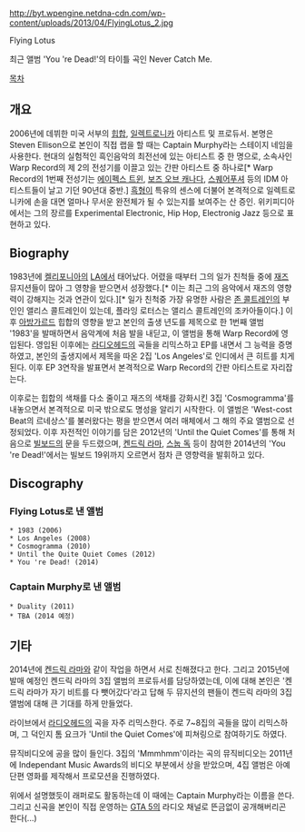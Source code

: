 http://byt.wpengine.netdna-cdn.com/wp-content/uploads/2013/04/FlyingLotus_2.jpg

Flying Lotus

{{{#!html
<iframe width="420" height="315" src="//www.youtube.com/embed/2lXD0vv-ds8" frameborder="0" allowfullscreen>
</iframe>
}}}
최근 앨범 'You 're Dead!'의 타이틀 곡인 Never Catch Me.

[[목차]]

== 개요 ==
2006년에 데뷔한 미국 서부의 [[힙합]], [[일렉트로니카]] 아티스트 및 프로듀서. 본명은 Steven Ellison으로 본인이 직접 랩을 할 때는 Captain Murphy라는 스테이지 네임을 사용한다. 현대의 실험적인 흑인음악의 최전선에 있는 아티스트 중 한 명으로, 소속사인 Warp Record의 제 2의 전성기를 이끌고 있는 간판 아티스트 중 하나로[* Warp Record의 1번째 전성기는 [[에이펙스 트윈]], [[보즈 오브 캐나다]], [[스퀘어푸셔]] 등의 IDM 아티스트들이 날고 기던 90년대 중반.] [[흑형]]이 특유의 센스에 더불어 본격적으로 일렉트로니카에 손을 대면 얼마나 무서운 완전체가 될 수 있는지를 보여주는 산 증인. 위키피디아에서는 그의 장르를 Experimental Electronic, Hip Hop, Electronig Jazz 등으로 표현하고 있다.

== Biography ==
1983년에 [[켈리포니아]]의 [[LA]]에서 태어났다. 어렸을 때부터 그의 일가 친척들 중에 [[재즈]] 뮤지션들이 많아 그 영향을 받으면서 성장했다.[* 이는 최근 그의 음악에서 재즈의 영향력이 강해지는 것과 연관이 있다.][* 일가 친척중 가장 유명한 사람은 [[존 콜트레인]]의 부인인 앨리스 콜트레인이 있는데, 플라잉 로터스는 앨리스 콜트레인의 조카아들이다.] 이후 [[아방가르드]] 힙합의 영향을 받고 본인의 출생 년도를 제목으로 한 1번째 앨범 '1983'을 발매하면서 음악계에 처음 발을 내딛고, 이 앨범을 통해 Warp Record에 영입된다. 영입된 이후에는 [[라디오헤드]]의 곡들을 리믹스하고 EP를 내면서 그 능력을 증명하였고, 본인의 출생지에서 제목을 따온 2집 'Los Angeles'로 인디에서 큰 히트를 치게 된다. 이후 EP 3연작을 발표면서 본격적으로 Warp Record의 간판 아티스트로 자리잡는다.

이후로는 힙합의 색채를 다소 줄이고 재즈의 색채를 강화시킨 3집 'Cosmogramma'를 내놓으면서 본격적으로 미국 밖으로도 명성을 알리기 시작한다. 이 앨범은 'West-cost Beat의 르네상스'를 불러왔다는 평을 받으면서 여러 매체에서 그 해의 주요 앨범으로 선정되었다. 이후 자전적인 이야기를 담은 2012년의 'Until the Quiet Comes'를 통해 처음으로 [[빌보드]]의 문을 두드렸으며, [[켄드릭 라마]], [[스눕 독]] 등이 참여한 2014년의 'You 're Dead!'에서는 빌보드 19위까지 오르면서 점차 큰 영향력을 발휘하고 있다.

== Discography ==
=== Flying Lotus로 낸 앨범 ===
 * 1983 (2006)
 * Los Angeles (2008)
 * Cosmogramma (2010)
 * Until the Quite Quiet Comes (2012)
 * You 're Dead! (2014)

=== Captain Murphy로 낸 앨범 ===
 * Duality (2011)
 * TBA (2014 예정)

== 기타 ==
2014년에 [[켄드릭 라마]]와 같이 작업을 하면서 서로 친해졌다고 한다. 그리고 2015년에 발매 예정인 켄드릭 라마의 3집 앨범의 프로듀서를 담당하였는데, 이에 대해 본인은 '켄드릭 라마가 자기 비트를 다 뺏어갔다'라고 답해 두 뮤지션의 팬들이 켄드릭 라마의 3집 앨범에 대해 큰 기대를 하게 만들었다.

라이브에서 [[라디오헤드]]의 곡을 자주 리믹스한다. 주로 7~8집의 곡들을 많이 리믹스하며, 그 덕인지 톰 요크가 'Until the Quiet Comes'에 피쳐링으로 참여하기도 하였다.

뮤직비디오에 공을 많이 들인다. 3집의 'Mmmhmm'이라는 곡의 뮤직비디오는 2011년에 Independant Music Awards의 비디오 부분에서 상을 받았으며, 4집 앨범은 아예 단편 영화를 제작해서 프로모션을 진행하였다. 

위에서 설명했듯이 래퍼로도 활동하는데 이 때에는 Captain Murphy라는 이름을 쓴다. 그리고 신곡을 본인이 직접 운영하는 [[GTA 5]]의 라디오 채널로 뜬금없이 공개해버리곤 한다(...)
